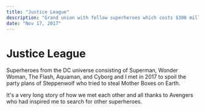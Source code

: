 ```yaml
---
title: "Justice League"
description: "Grand union with fellow superheroes which costs $300 million but received face slap from the audience."
date: "Nov 17, 2017"
---
```


# Justice League

Superheroes from the DC universe consisting of Superman, Wonder Woman, The Flash, Aquaman, and Cyborg and I met in 2017 to spoil the party plans of Steppenwolf who tried to steal Mother Boxes on Earth.

It's a very long story of how we met each other and all thanks to Avengers who had inspired me to search for other superheroes.